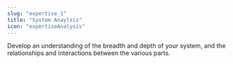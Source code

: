 ```yaml
---
slug: "expertise_1"
title: "System Anaylsis"
icon: "expertiseAnalysis"
---
```


Develop an understanding of the breadth and depth of your system, and the relationships and interactions between the various parts.
